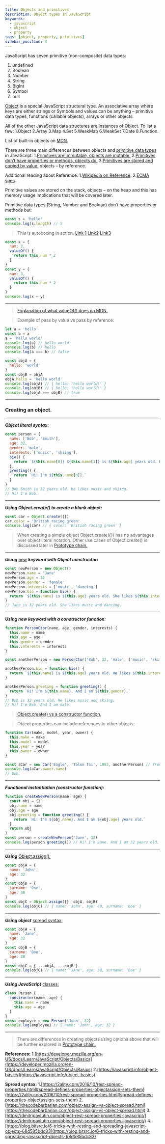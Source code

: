 ```yaml
---
title: Objects and primitives
description: Object types in JavaScript
keywords:
  - javascript
  - object
  - property
tags: [object, property, primitives]
sidebar_position: 4
---
```


JavaScript has seven primitive (non-composite) data types:
1. undefined
2. Boolean
3. Number
4. String
5. BigInt
6. Symbol
7. null

[Object](https://developer.mozilla.org/en-US/docs/Web/JavaScript/Reference/Global_Objects/Object) is a special JavaScript structural type. An associative array where keys are either strings or Symbols and values can be anything – primitive data types, functions (callable objects), arrays or other objects.

All of the other JavaScript data structures are instances of Object. To list a few:
1.Object
2.Array
3.Map
4.Set
5.WeakMap
6.WeakSet
7.Date
8.Function.

List of built-in objects on [MDN](https://developer.mozilla.org/en-US/docs/Web/JavaScript/Reference/Global_Objects).

There are three main differences between objects and [primitive data types](https://developer.mozilla.org/en-US/docs/Web/JavaScript/Data_structures) in JavaScript:
1.[Primitives are immutable, objects are mutable.](https://stackoverflow.com/a/23556036)
2.[Primitives don’t have properties or methods, objects do.](https://elkhan.me/2020/07/05/objects-and-primitives/#wrapper-objects-primitives)
3.[Primitives are stored and copied by value](https://elkhan.me/2020/07/05/objects-and-primitives/#pass-by-value), objects – by reference.


Additional reading about Reference:
1.[Wikipedia on Reference](https://en.wikipedia.org/wiki/Reference_(computer_science)).
2.[ECMA spec](http://ecma-international.org/ecma-262/5.1/#sec-8.7).


Primitive values are stored on the stack, objects – on the heap and this has memory usage implications that will be covered later.

Primitive data types (String, Number and Boolean) don’t have properties or methods but:

```javascript
const s = 'hello'
console.log(s.length) // 5
```
>This is autoboxing in action. [Link 1](https://javascriptweblog.wordpress.com/2010/09/27/the-secret-life-of-javascript-primitives/) [Link2](https://stackoverflow.com/a/17217024) [Link3](https://javascriptrefined.io/the-wrapper-object-400311b29151)
```javascript
const x = {
  num: 2,
  valueOf() {
    return this.num * 2
  }
}
const y = {
  num: 3,
  valueOf() {
    return this.num * 2
  }
}
console.log(x + y)
```
---
>[Explanation of what valueOf() does on MDN.](https://developer.mozilla.org/en-US/docs/Web/JavaScript/Reference/Global_Objects/Object/valueOf)

>Example of pass by value vs pass by reference:
```javascript
let a = 'hello'
const b = a
a = 'hello world'
console.log(a) // hello world
console.log(b) // hello
console.log(a === b) // false

const objA = {
  hello: 'world'
}
const objB = objA
objA.hello = 'hello world'
console.log(objA) // { hello: 'hello world!' }
console.log(objB) // { hello: 'hello world!' }
console.log(objA === objB) // true
```
---
### Creating an object.
---
**_Object literal syntax:_**
```javascript
const person = {
  name: ['Bob', 'Smith'],
  age: 32,
  gender: 'male',
  interests: ['music', 'skiing'],
  bio() {
    return `${this.name[0]} ${this.name[1]} is ${this.age} years old. He likes ${this.interests[0]} and ${this.interests[1]}.`
  },
  greeting() {
    return `Hi! I'm ${this.name[0]}.`
  }
}
// Bob Smith is 32 years old. He likes music and skiing.
// Hi! I'm Bob.
```
---
**_Using Object.create() to create a blank object:_**
```javascript
const car = Object.create({})
car.color = 'British racing green'
console.log(car) // { color: 'British racing green' }
```
>When creating a simple object Object.create({}) has no advantages over object literal notation. Other use cases of Object.create() is discussed later in [Prototype chain.](https://elkhan.me/2020/07/06/prototype-chain/%E2%80%8E(opens%20in%20a%20new%20tab))
---
**_Using_** [new](https://developer.mozilla.org/en-US/docs/Web/JavaScript/Reference/Operators/new) **_keyword with Object constructor:_**
```javascript
const newPerson = new Object()
newPerson.name = 'Jane'
newPerson.age = 32
newPerson.gender = 'female'
newPerson.interests = ['music', 'dancing']
newPerson.bio = function bio() {
  return `${this.name} is ${this.age} years old. She likes ${this.interests[0]} and ${this.interests[1]}.`
}
// Jane is 32 years old. She likes music and dancing.
```
---
**_Using new keyword with a constructor function:_**
```javascript
function PersonCtor(name, age, gender, interests) {
  this.name = name
  this.age = age
  this.gender = gender
  this.interests = interests
}

const anotherPerson = new PersonCtor('Bob', 32, 'male', ['music', 'skiing'])

anotherPerson.bio = function bio() {
  return `${this.name} is ${this.age} years old. He likes ${this.interests[0]} and ${this.interests[1]}.`
}

anotherPerson.greeting = function greeting() {
  return `Hi! I'm ${this.name}. And I am ${this.gender}.`
}
// Bob is 32 years old. He likes music and skiing.
// Hi! I'm Bob. And I am male.
```
>[Object.create() vs a constructor function.](https://stackoverflow.com/questions/2709612/using-object-create-instead-of-new)

>Object properties can include references to other objects:
```javascript
function Car(make, model, year, owner) {
  this.make = make
  this.model = model
  this.year = year
  this.owner = owner
}

const aCar = new Car('Eagle', 'Talon TSi', 1993, anotherPerson) // from above
console.log(aCar.owner.name)
// Bob
```
---
**_Functional instantiation (constructor function):_**
```javascript
function createNewPerson(name, age) {
  const obj = {}
  obj.name = name
  obj.age = age
  obj.greeting = function greeting() {
    return `Hi! I'm ${obj.name}. And I am ${obj.age} years old.`
  }
  return obj
}
const person = createNewPerson('Jane', 32)
console.log(person.greeting()) // Hi! I'm Jane. And I am 32 years old.
```
---
**_Using_** [Object.assign():](https://developer.mozilla.org/en-US/docs/Web/JavaScript/Reference/Global_Objects/Object/assign)
```javascript
const objA = {
  name: 'John',
  age: 32
}
const objB = {
  surname: 'Doe',
  age: 40
}
const objC = Object.assign({}, objA, objB)
console.log(objC) // { name: 'John', age: 40, surname: 'Doe' }
```
---
**_Using object_** [spread syntax:](#spread-syntax)
```javascript
const objA = {
  name: 'Jane',
  age: 32
}
const objB = {
  surname: 'Doe',
  age: 30
}
const objC = { ...objA, ...objB }
console.log(objC) // { name: 'Jane', age: 30, surname: 'Doe' }
```
---
**_Using JavaScript_** [classes:](https://developer.mozilla.org/en-US/docs/Web/JavaScript/Reference/Classes)
```javascript
class Person {
  constructor(name, age) {
    this.name = name
    this.age = age
  }
}
const employee = new Person('John', 32)
console.log(employee) // { name: 'John', age: 32 }
```
---
>There are differences in creating objects using options above that will be further explored in [Prototype chain.](/prototype-chain/)

**References:**
1.[https://developer.mozilla.org/en-US/docs/Learn/JavaScript/Objects/Basics](https://developer.mozilla.org/en-US/docs/Learn/JavaScript/Objects/Basics)
2.[https://javascript.info/object-basics](https://javascript.info/object-basics)

**<a name="spread-syntax"></a>Spread syntax:**
1.[https://2ality.com/2016/10/rest-spread-properties.html#spread-defines-properties-objectassign-sets-them](https://2ality.com/2016/10/rest-spread-properties.html#spread-defines-properties-objectassign-sets-them)
2.[https://thecodebarbarian.com/object-assign-vs-object-spread.html](https://thecodebarbarian.com/object-assign-vs-object-spread.html)
3.[https://dmitripavlutin.com/object-rest-spread-properties-javascript/](https://dmitripavlutin.com/object-rest-spread-properties-javascript/)
4.[https://blog.bitsrc.io/6-tricks-with-resting-and-spreading-javascript-objects-68d585bdc83](https://blog.bitsrc.io/6-tricks-with-resting-and-spreading-javascript-objects-68d585bdc83)